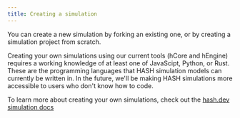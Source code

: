 ```yaml
---
title: Creating a simulation
---
```


You can create a new simulation by forking an existing one, or by creating a simulation project from scratch.

Creating your own simulations using our current tools (hCore and hEngine) requires a working knowledge of at least one of JavaScipt, Python, or Rust. These are the programming languages that HASH simulation models can currently be written in. In the future, we'll be making HASH simulations more accessible to users who don't know how to code.

To learn more about creating your own simulations, check out the [hash.dev simulation docs](https://hash.dev/docs/simulation)
